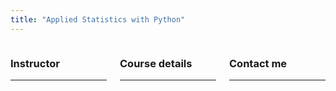 ```yaml
---
title: "Applied Statistics with Python"
---
```



::: {.columns}
  
::: {.column width="33%"}
### Instructor
****

:::

::: {.column width="33%"}
### Course details 
**** 
:::

::: {.column width="33%"}
### Contact me  
****
:::

:::
